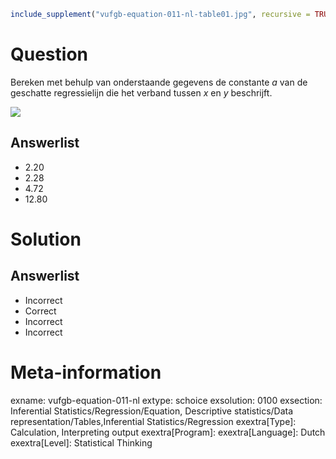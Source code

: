 ```r
include_supplement("vufgb-equation-011-nl-table01.jpg", recursive = TRUE)
```

Question
========
Bereken met behulp van onderstaande gegevens de constante *a* van de geschatte regressielijn die het verband tussen *x* en *y* beschrijft.

![](vufgb-equation-011-nl-table01.jpg)
  
Answerlist
----------
* 2.20
* 2.28
* 4.72
* 12.80

Solution
========

Answerlist
----------
* Incorrect
* Correct
* Incorrect
* Incorrect

Meta-information
================
exname: vufgb-equation-011-nl
extype: schoice
exsolution: 0100
exsection: Inferential Statistics/Regression/Equation, Descriptive statistics/Data representation/Tables,Inferential Statistics/Regression
exextra[Type]: Calculation, Interpreting output
exextra[Program]: 
exextra[Language]: Dutch
exextra[Level]: Statistical Thinking
